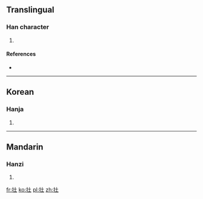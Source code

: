 ==Translingual==

===Han character===
{{Han char|rn=64|rad=手|as=03|sn=6|four=|canj=手土 (QG)}}

# {{defn|Han|sort=手03}}

====References====
* {{Han ref|kx=0417.170|dkj=11792|dj=0764.100|hdz=31829.040|uh=6257|ud=25175}}

----

==Korean==

===Hanja===
{{ko-hanja|hangeul=재|eumhun=|rv=jae|mr=chae|y=cay}}

# {{defn|lang=ko|sort=手03}}

----

==Mandarin==

===Hanzi===
{{cmn-hanzi|pin=[[zài]] ([[zai4]])|wg=tsai<sup>4</sup>}}

# {{defn|lang=cmn|sort=手03}}

[[fr:扗]]
[[ko:扗]]
[[pl:扗]]
[[zh:扗]]